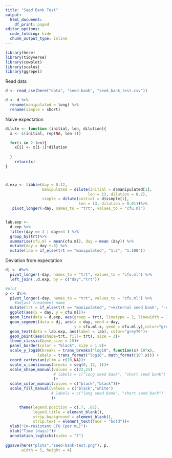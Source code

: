 ```yaml
---
title: "Seed Bank Test"
output:
  html_document:
    df_print: paged
editor_options:
  code_folding: hide
  chunk_output_type: inline
---
```


```r
library(here)
library(tidyverse)
library(cowplot)
library(scales)
library(ggrepel)
```

Read data
```r
d <- read_csv(here("data", "seed-bank", "seed_bank_test.csv"))

d <- d %>% 
  rename(manipulated = long) %>% 
  rename(simple = short)
```
Naive expectation
```r
dilute <- function (initial, len, dilution){
  x <- c(initial, rep(NA, len-1))

  for(i in 2:len){
    x[i] <- x[i-1]*dilution
    
  }
    return(x)
}



d.exp <- tibble(day = 0:12,
                manipulated = dilute(initial = d$manipulated[1],
                                    len = 13, dilution = 0.2),
                simple = dilute(initial = d$simple[1],
                                len = 13, dilution = 0.01))%>%
   pivot_longer(-day, names_to = "trt", values_to = "cfu.ml")


lab.exp <- 
  d.exp %>% 
  filter(day == 3 | day==4 ) %>%
  group_by(trt)%>%
  summarise(cfu.ml = mean(cfu.ml), day = mean (day)) %>% 
  mutate(day = day +.5) %>%
  mutate(lab = if_else(trt == "manipulated", "1:5", "1:100"))

```
Deviation from expectation
```r
dj <- d%>%
  pivot_longer(-day, names_to = "trt", values_to = "cfu.ml") %>% 
  left_join(.,d.exp, by = c("day","trt"))
```



```r
#plot
p <- d%>%
  pivot_longer(-day, names_to = "trt", values_to = "cfu.ml") %>% 
    #adjust treatment name
  mutate(trt = if_else(trt == "manipulated", "+external seed bank", "-external seed bank") %>% fct_rev()) %>% 
  ggplot(aes(x = day, y = cfu.ml))+
  geom_line(data = d.exp, aes(group = trt), linetype = 2, linewidth = 1, show.legend = F, color="grey70")+
  geom_segment(data = dj, aes(x = day, xend = day,
                              y = cfu.ml.x, yend = cfu.ml.y),color="grey70")+
  geom_text(data = lab.exp, aes(label = lab), color="grey70")+
  geom_point(aes(shape=trt, fill= trt), size = 3)+
  theme_classic(base_size = 15)+
  panel_border(color = "black", size = 1.5)+
  scale_y_log10(breaks = trans_breaks("log10", function(x) 10^x),
              labels = trans_format("log10", math_format(10^.x))) +
  coord_cartesian(ylim = c(10,NA))+
  scale_x_continuous(breaks = seq(0, 12, 1))+
  scale_shape_manual(values = c(22,21)
                     # labels = c("long seed bank", "short seed bank")
                     )+
  scale_color_manual(values = c("black","black"))+
  scale_fill_manual(values = c("black","white") 
                    # labels = c("long seed bank", "short seed bank")
                    )+

      theme(legend.position = c(.7, .85),
            legend.title = element_blank(),
            strip.background = element_blank(),
            strip.text = element_text(face = "bold"))+
  ylab("Cm-resistant CFU (per mL)")+
  xlab("Time (days)")+
  annotation_logticks(sides = "l")
  
ggsave(here("plots","seed-bank-test.png"), p,
       width = 5, height = 4)
```

